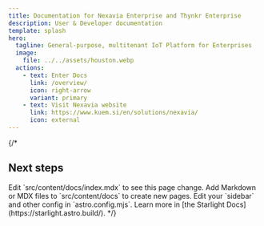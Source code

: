 ```yaml
---
title: Documentation for Nexavia Enterprise and Thynkr Enterprise
description: User & Developer documentation
template: splash
hero:
  tagline: General-purpose, multitenant IoT Platform for Enterprises
  image:
    file: ../../assets/houston.webp
  actions:
    - text: Enter Docs
      link: /overview/
      icon: right-arrow
      variant: primary
    - text: Visit Nexavia website
      link: https://www.kuem.si/en/solutions/nexavia/
      icon: external
---
```



{/*
## Next steps

<CardGrid stagger>
	<Card title="Update content" icon="pencil">
		Edit `src/content/docs/index.mdx` to see this page change.
	</Card>
	<Card title="Add new content" icon="add-document">
		Add Markdown or MDX files to `src/content/docs` to create new pages.
	</Card>
	<Card title="Configure your site" icon="setting">
		Edit your `sidebar` and other config in `astro.config.mjs`.
	</Card>
	<Card title="Read the docs" icon="open-book">
		Learn more in [the Starlight Docs](https://starlight.astro.build/).
	</Card>
</CardGrid>
*/}